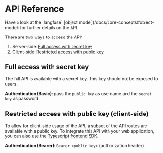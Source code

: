 
# API Reference


<Callout type="info" emoji="ℹ️">
  Have a look at the `langfuse` [object model](/docs/core-concepts#object-model)
  for further details on the API.
</Callout>

There are two ways to access the API:

1. Server-side: [Full access with secret key](#full-access-with-secret-key)
2. Client-side: [Restricted access with public key](#restricted-access-with-public-key-client-side)

## Full access with secret key

The full API is available with a secret key. This key should not be exposed to users.

**Authentication (Basic)**: pass the `public key` as username and the `secret key` as password

<ApiServerReference />

## Restricted access with public key (client-side)

To allow for client-side usage of the API, a subset of the API routes are available with a public key. To integrate this API with your web application, you can also use the [Typescript frontend SDK](/docs/sdk/typescript#frontend).

**Authentication (Bearer)**: `Bearer <public key>` (authorization header)

<ApiClientReference />
